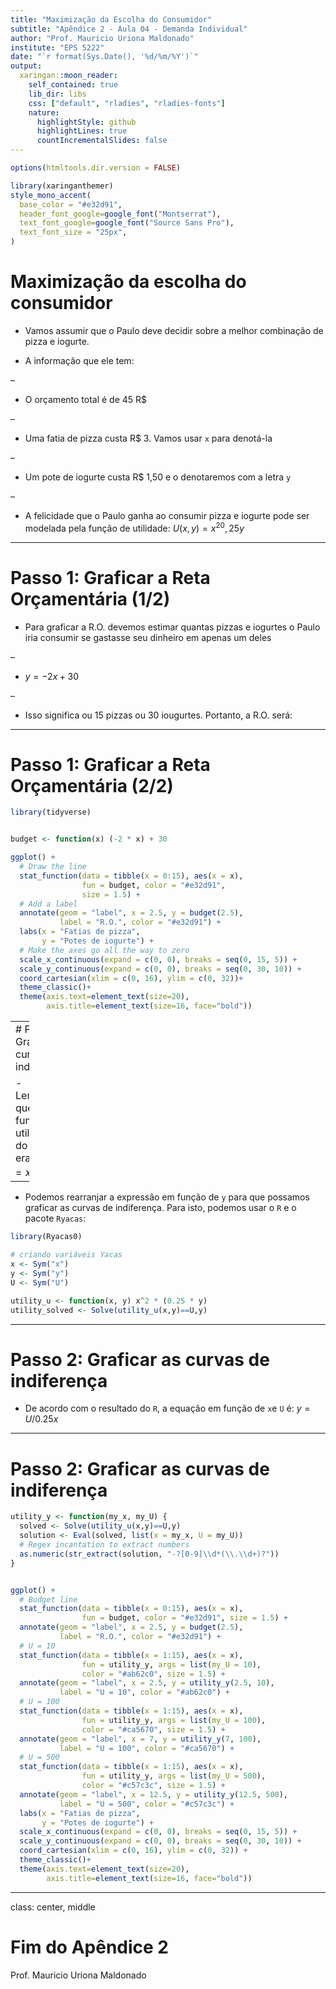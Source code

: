 ```yaml
---
title: "Maximização da Escolha do Consumidor"
subtitle: "Apêndice 2 - Aula 04 - Demanda Individual"
author: "Prof. Mauricio Uriona Maldonado"
institute: "EPS 5222"
date: "`r format(Sys.Date(), '%d/%m/%Y')`"
output:
  xaringan::moon_reader:
    self_contained: true
    lib_dir: libs
    css: ["default", "rladies", "rladies-fonts"]
    nature:
      highlightStyle: github
      highlightLines: true
      countIncrementalSlides: false
---
```



```r
options(htmltools.dir.version = FALSE)
```

```r
library(xaringanthemer)
style_mono_accent(
  base_color = "#e32d91",
  header_font_google=google_font("Montserrat"),
  text_font_google=google_font("Source Sans Pro"),
  text_font_size = "25px",
)
```


# Maximização da escolha do consumidor

- Vamos assumir que o Paulo deve decidir sobre a melhor combinação de pizza e iogurte.

- A informação que ele tem:

--

- O orçamento total é de 45 R$

--

- Uma fatia de pizza custa R$ 3. Vamos usar `x` para denotá-la

--

- Um pote de iogurte custa R$ 1,50 e o denotaremos com a letra `y`

--

- A felicidade que o Paulo ganha ao consumir pizza e iogurte pode ser modelada pela função de utilidade: $U(x,y) = x^20,25y$

---

# Passo 1: Graficar a Reta Orçamentária (1/2)

- Para graficar a R.O. devemos estimar quantas pizzas e iogurtes o Paulo iria consumir se gastasse seu dinheiro em apenas um deles

--

- $y=-2x+30$

--

- Isso significa ou 15 pizzas ou 30 iougurtes. Portanto, a R.O. será:

---

# Passo 1: Graficar a Reta Orçamentária (2/2)

```r
library(tidyverse)


budget <- function(x) (-2 * x) + 30

ggplot() + 
  # Draw the line
  stat_function(data = tibble(x = 0:15), aes(x = x),
                fun = budget, color = "#e32d91", 
                size = 1.5) +
  # Add a label
  annotate(geom = "label", x = 2.5, y = budget(2.5), 
           label = "R.O.", color = "#e32d91") +
  labs(x = "Fatias de pizza", 
       y = "Potes de iogurte") +
  # Make the axes go all the way to zero
  scale_x_continuous(expand = c(0, 0), breaks = seq(0, 15, 5)) +
  scale_y_continuous(expand = c(0, 0), breaks = seq(0, 30, 10)) +
  coord_cartesian(xlim = c(0, 16), ylim = c(0, 32))+
  theme_classic()+
  theme(axis.text=element_text(size=20),
        axis.title=element_text(size=16, face="bold"))
```


---
# Passo 2: Graficar as curvas de indiferença

- Lembrando que a função de utilidade do Paulo era $U(x,y)=x^20,25y$

--

- Podemos rearranjar a expressão em função de `y` para que possamos graficar as curvas de indiferença. Para isto, podemos usar o `R` e o pacote `Ryacas`:

```r
library(Ryacas0)

# criando variáveis Yacas
x <- Sym("x")
y <- Sym("y")
U <- Sym("U")

utility_u <- function(x, y) x^2 * (0.25 * y)
utility_solved <- Solve(utility_u(x,y)==U,y)

```

---

# Passo 2: Graficar as curvas de indiferença

- De acordo com o resultado do `R`, a equação em função de `x`e `U` é: $y=U/0.25x$

---

# Passo 2: Graficar as curvas de indiferença

```r


utility_y <- function(my_x, my_U) {
  solved <- Solve(utility_u(x,y)==U,y)
  solution <- Eval(solved, list(x = my_x, U = my_U))
  # Regex incantation to extract numbers
  as.numeric(str_extract(solution, "-?[0-9]\\d*(\\.\\d+)?"))
}


ggplot() + 
  # Budget line
  stat_function(data = tibble(x = 0:15), aes(x = x),
                fun = budget, color = "#e32d91", size = 1.5) +
  annotate(geom = "label", x = 2.5, y = budget(2.5), 
           label = "R.O.", color = "#e32d91") +
  # U = 10
  stat_function(data = tibble(x = 1:15), aes(x = x),
                fun = utility_y, args = list(my_U = 10),
                color = "#ab62c0", size = 1.5) +
  annotate(geom = "label", x = 2.5, y = utility_y(2.5, 10), 
           label = "U = 10", color = "#ab62c0") +
  # U = 100
  stat_function(data = tibble(x = 1:15), aes(x = x),
                fun = utility_y, args = list(my_U = 100),
                color = "#ca5670", size = 1.5) +
  annotate(geom = "label", x = 7, y = utility_y(7, 100), 
           label = "U = 100", color = "#ca5670") +
  # U = 500
  stat_function(data = tibble(x = 1:15), aes(x = x),
                fun = utility_y, args = list(my_U = 500),
                color = "#c57c3c", size = 1.5) +
  annotate(geom = "label", x = 12.5, y = utility_y(12.5, 500), 
           label = "U = 500", color = "#c57c3c") +
  labs(x = "Fatias de pizza", 
       y = "Potes de iogurte") +
  scale_x_continuous(expand = c(0, 0), breaks = seq(0, 15, 5)) +
  scale_y_continuous(expand = c(0, 0), breaks = seq(0, 30, 10)) +
  coord_cartesian(xlim = c(0, 16), ylim = c(0, 32)) +
  theme_classic()+
  theme(axis.text=element_text(size=20),
        axis.title=element_text(size=16, face="bold"))
```

---

class: center, middle

# Fim do Apêndice 2

Prof. Mauricio Uriona Maldonado
